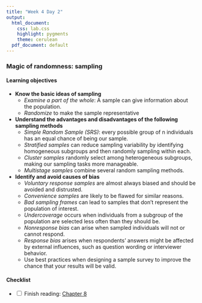 ```yaml
---
title: "Week 4 Day 2"
output: 
  html_document:
    css: lab.css
    highlight: pygments
    theme: cerulean
  pdf_document: default
---
```


### Magic of randomness: sampling

#### Learning objectives 
* **Know the basic ideas of sampling**
    * *Examine a part of the whole*: A sample can give information about the population. 
    * *Randomize* to make the sample representative
* **Understand the advantages and disadvantages of the following sampling methods**
    * *Simple Random Sample (SRS)*: every possible group of n individuals has an equal chance of being our sample.
    * *Stratified samples* can reduce sampling variability by identifying homogeneous subgroups and then randomly sampling within each.
    * *Cluster samples* randomly select among heterogeneous subgroups, making our sampling tasks more manageable.
    * *Multistage samples* combine several random sampling methods. 
* **Identify and avoid causes of bias**
    * *Voluntary response samples* are almost always biased and should be avoided and distrusted.
    * *Convenience samples* are likely to be flawed for similar reasons.
    * *Bad sampling frames* can lead to samples that don’t represent the population of
interest.
    * *Undercoverage* occurs when individuals from a subgroup of the population are selected less often than they should be.
    * *Nonresponse bias* can arise when sampled individuals will not or cannot respond. 
    * *Response bias* arises when respondents’ answers might be affected by external
influences, such as question wording or interviewer behavior.
    * Use best practices when designing a sample survey to improve the chance that your results will be valid.

#### Checklist
- <input type="checkbox" unchecked> Finish reading: [Chapter 8](https://nustat.github.io/intro-stat-ds/8-populations.html)
</input>


